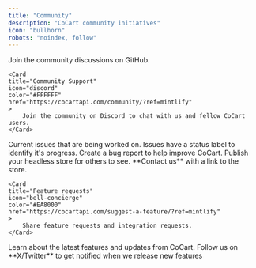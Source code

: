 ```yaml
---
title: "Community"
description: "CoCart community initiatives"
icon: "bullhorn"
robots: "noindex, follow"
---
```


<CardGroup cols={2}>
    <Card
    title="Ask a question"
    icon="users"
    color="#12BC00"
    href="https://github.com/co-cart/co-cart/discussions"
    >
        Join the community discussions on GitHub.
    </Card>

    <Card
    title="Community Support"
    icon="discord"
    color="#FFFFFF"
    href="https://cocartapi.com/community/?ref=mintlify"
    >
        Join the community on Discord to chat with us and fellow CoCart users.
    </Card>
</CardGroup>

<CardGroup cols={2}>
    <Card
    title="View current issues"
    icon="scroll"
    color="#DF0000"
    href="https://github.com/co-cart/co-cart/issues"
    >
        Current issues that are being worked on. Issues have a status label to identify it's progress.
    </Card>
    <Card
    title="Open new issue"
    icon="bug"
    href="https://github.com/co-cart/co-cart/issues/new?template=bug_report.md"
    >
        Create a bug report to help improve CoCart.
    </Card>
</CardGroup>

<CardGroup cols={2}>
    <Card
    title="Launched"
    icon="rocket"
    color="#f91880"
    href="https://cocartapi.com/showcase/"
    >
        Publish your headless store for others to see. **Contact us** with a link to the store.
    </Card>

    <Card
    title="Feature requests"
    icon="bell-concierge"
    color="#EA8000"
    href="https://cocartapi.com/suggest-a-feature/?ref=mintlify"
    >
        Share feature requests and integration requests.
    </Card>
</CardGroup>

<CardGroup cols={2}>
    <Card
    title="Read our blog"
    icon="newspaper"
    color="#F8CA14"
    href="https://cocart.dev/news/"
    >
        Learn about the latest features and updates from CoCart.
    </Card>
    <Card
    title="Follow us on X/Twitter"
    icon="twitter"
    color="#1d9bf0"
    href="https://x.com/cocartapi"
    >
        Follow us on **X/Twitter** to get notified when we release new features
    </Card>
</CardGroup>
